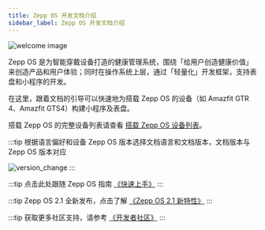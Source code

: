 ```yaml
---
title: Zepp OS 开发文档介绍
sidebar_label: Zepp OS 开发文档介绍
---
```


![welcome image](/img/welcome.png)

Zepp OS 是为智能穿戴设备打造的健康管理系统，围绕「给用户创造健康价值」来创造产品和用户体验；同时在操作系统上层，通过「轻量化」开发框架，支持表盘和小程序的开发。

在这里，跟着文档的引导可以快速地为搭载 Zepp OS 的设备（如 Amazfit GTR 4、Amazfit GTS4）构建小程序及表盘。

搭载 Zepp OS 的完整设备列表请查看 [搭载 Zepp OS 设备列表](./reference/related-resources/device-list.mdx)。

:::tip
根据语言偏好和设备 Zepp OS 版本选择文档语言和文档版本，文档版本与 Zepp OS 版本对应

![version_change](/img/version_change.jpg)
:::

:::tip
点击此处跟随 Zepp OS 指南 [《快速上手》](./guides/quick-start.mdx)
:::

:::tip
Zepp OS 2.1 全新发布，点击了解 [《Zepp OS 2.1 新特性》](./guides/version-info/new-features-21.md)
:::

:::tip
获取更多社区支持，请参考 [《开发者社区》](./guides/community.md)
:::

